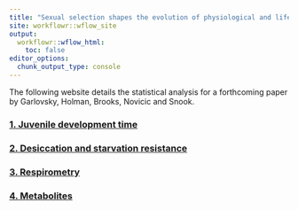 ```yaml
---
title: "Sexual selection shapes the evolution of physiological and life history traits: an experimental evolution approach"
site: workflowr::wflow_site
output:
  workflowr::wflow_html:
    toc: false
editor_options:
  chunk_output_type: console
---
```


The following website details the statistical analysis for a forthcoming paper by Garlovsky, Holman, Brooks, Novicic  and Snook.

### [1. Juvenile development time](juvenile_development.html)

### [2. Desiccation and starvation resistance](resistance.html)

### [3. Respirometry](respirometry.html)

### [4. Metabolites](metabolites.html)

